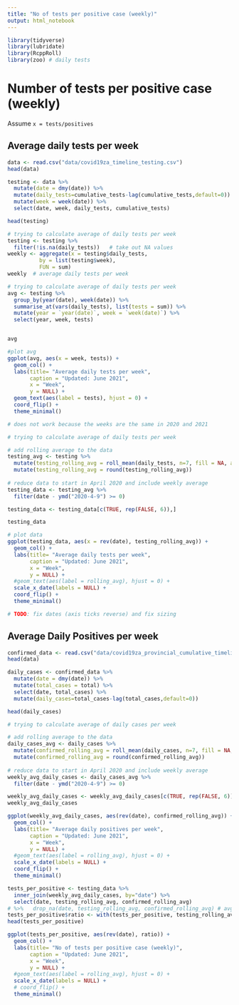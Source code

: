 ```yaml
---
title: "No of tests per positive case (weekly)"
output: html_notebook
---
```

```r
library(tidyverse)
library(lubridate)
library(RcppRoll)
library(zoo) # daily tests

```

# Number of tests per positive case (weekly)
Assume `x = tests/positives`

## Average daily tests per week

```r
data <- read.csv("data/covid19za_timeline_testing.csv")
head(data)
```
```r
testing <- data %>%
  mutate(date = dmy(date)) %>%
  mutate(daily_tests=cumulative_tests-lag(cumulative_tests,default=0)) %>%
  mutate(week = week(date)) %>%
  select(date, week, daily_tests, cumulative_tests)

head(testing)
```
```r
# trying to calculate average of daily tests per week
testing <- testing %>% 
  filter(!is.na(daily_tests))   # take out NA values
weekly <- aggregate(x = testing$daily_tests,  
          by = list(testing$week),              
          FUN = sum)
weekly  # average daily tests per week

```

```r
# trying to calculate average of daily tests per week
avg <- testing %>%
  group_by(year(date), week(date)) %>%
  summarise_at(vars(daily_tests), list(tests = sum)) %>%
  mutate(year = `year(date)`, week = `week(date)`) %>%
  select(year, week, tests)


avg

#plot avg
ggplot(avg, aes(x = week, tests)) + 
  geom_col() +
  labs(title= "Average daily tests per week",
       caption = "Updated: June 2021",
       x = "Week",
       y = NULL) +
  geom_text(aes(label = tests), hjust = 0) +
  coord_flip() +   
  theme_minimal()

# does not work because the weeks are the same in 2020 and 2021

```

```r
# trying to calculate average of daily tests per week

# add rolling average to the data
testing_avg <- testing %>%
  mutate(testing_rolling_avg = roll_mean(daily_tests, n=7, fill = NA, align = "right")) %>%
  mutate(testing_rolling_avg = round(testing_rolling_avg))
  
# reduce data to start in April 2020 and include weekly average
testing_data <- testing_avg %>%
  filter(date - ymd("2020-4-9") >= 0)

testing_data <- testing_data[c(TRUE, rep(FALSE, 6)),]

testing_data
```
```r
# plot data
ggplot(testing_data, aes(x = rev(date), testing_rolling_avg)) + 
  geom_col() +
  labs(title= "Average daily tests per week",
       caption = "Updated: June 2021",
       x = "Week",
       y = NULL) +
  #geom_text(aes(label = rolling_avg), hjust = 0) +
  scale_x_date(labels = NULL) +
  coord_flip() +  
  theme_minimal()

# TODO: fix dates (axis ticks reverse) and fix sizing
```

<!-- Not running - throws error -->
<!-- ```{r} -->
<!-- tests <- data %>% -->
<!--   mutate(date = dmy(date)) %>% -->
<!--   select(date, cumulative_tests, cumulative_tests_private, cumulative_tests_public) %>% -->
<!--   mutate(daily_private=cumulative_tests_private-lag(cumulative_tests_private,default=0)) %>% -->
<!--   mutate(daily_public=cumulative_tests_public-lag(cumulative_tests_public,default=0)) %>% -->
<!--   filter(!is.na(cumulative_tests_private)) -->
<!-- tail(tests) -->
<!-- ``` -->
<!-- ```{r} -->
<!-- total <- tail(tests, 1) %>% -->
<!--   mutate(total_tests = cumulative_tests, total_private_tests = cumulative_tests_private) %>% -->
<!--   mutate(total_public_tests = cumulative_tests_public) %>% -->
<!--   mutate(new_private = daily_private, new_public = daily_public) %>% -->
<!--   select(total_tests, total_public_tests, total_private_tests, new_public, new_private) %>% -->
<!--   pivot_longer(c('total_tests', 'total_public_tests', 'total_private_tests', 'new_public', 'new_private')) %>% -->
<!--   mutate(percentage = round(100*value/head(total, 1)$value, 1)) -->
<!-- total -->
<!-- ``` -->
<!-- ```{r eval=FALSE} -->
<!-- library(ggpmisc) -->
<!-- ggplot() + -->
<!--   annotate(geom = "table", x=0, y=0, label = list(total)) + -->
<!--   theme_void() -->
<!-- ``` -->
               


## Average Daily Positives per week
```r
confirmed_data <- read.csv("data/covid19za_provincial_cumulative_timeline_confirmed.csv")
head(data)
```

```r
daily_cases <- confirmed_data %>%
  mutate(date = dmy(date)) %>%
  mutate(total_cases = total) %>%
  select(date, total_cases) %>%
  mutate(daily_cases=total_cases-lag(total_cases,default=0))

head(daily_cases)
```
```r
# trying to calculate average of daily cases per week

# add rolling average to the data
daily_cases_avg <- daily_cases %>%
  mutate(confirmed_rolling_avg = roll_mean(daily_cases, n=7, fill = NA, align = "right")) %>%
  mutate(confirmed_rolling_avg = round(confirmed_rolling_avg))
  
# reduce data to start in April 2020 and include weekly average
weekly_avg_daily_cases <- daily_cases_avg %>%
  filter(date - ymd("2020-4-9") >= 0)

weekly_avg_daily_cases <- weekly_avg_daily_cases[c(TRUE, rep(FALSE, 6)),]
weekly_avg_daily_cases
```

```r
ggplot(weekly_avg_daily_cases, aes(rev(date), confirmed_rolling_avg)) +
  geom_col() +
  labs(title= "Average daily positives per week",
       caption = "Updated: June 2021",
       x = "Week",
       y = NULL) +
  #geom_text(aes(label = rolling_avg), hjust = 0) +
  scale_x_date(labels = NULL) +
  coord_flip() +  
  theme_minimal()
```

```r
tests_per_positive <- testing_data %>% 
  inner_join(weekly_avg_daily_cases, by="date") %>% 
  select(date, testing_rolling_avg, confirmed_rolling_avg)
# %>%   drop_na(date, testing_rolling_avg, confirmed_rolling_avg) # avg daily test per week has NA at start
tests_per_positive$ratio <- with(tests_per_positive, testing_rolling_avg / confirmed_rolling_avg)
head(tests_per_positive)
```

```r
ggplot(tests_per_positive, aes(rev(date), ratio)) +
  geom_col() +
  labs(title= "No of tests per positive case (weekly)",
       caption = "Updated: June 2021",
       x = "Week",
       y = NULL) +
  #geom_text(aes(label = rolling_avg), hjust = 0) +
  scale_x_date(labels = NULL) +
  # coord_flip() +
  theme_minimal()
```